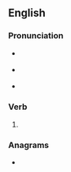 ==English==

===Pronunciation===
* {{a|RP}} {{IPA|en|/əˈbaɪ/}}
* {{a|US}} {{IPA|en|/əˈbaɪ/}}
* {{rhymes|en|aɪ}}

===Verb===
{{en-verb|abyes|abying|pres_ptc2=abyeing|abought}}

# {{alternative spelling of|en|aby}}

===Anagrams===
* {{anagrams|en|a=abey|Abey|abey|beya|eBay}}